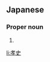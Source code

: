 ==Japanese==
{{ja-kanjitab|たか|し}}

===Proper noun===
{{ja-pos|proper|たかし}}

# {{given name|male|lang=ja|sort=たかし}}

[[li:孝史]]